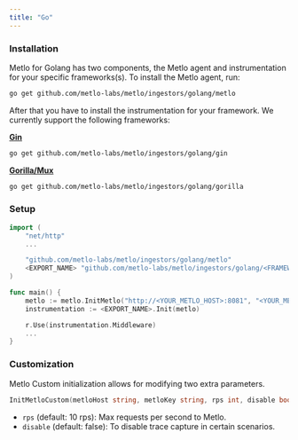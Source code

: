 ```yaml
---
title: "Go"
---
```


### Installation

Metlo for Golang has two components, the Metlo agent and instrumentation for
your specific frameworks(s). To install the Metlo agent, run:

```bash Bash
go get github.com/metlo-labs/metlo/ingestors/golang/metlo
```

After that you have to install the instrumentation for your framework. We
currently support the following frameworks:

**[Gin](https://github.com/gin-gonic/gin)**

```bash Bash
go get github.com/metlo-labs/metlo/ingestors/golang/gin
```

**[Gorilla/Mux](https://github.com/gorilla/mux)**

```bash Bash
go get github.com/metlo-labs/metlo/ingestors/golang/gorilla
```

### Setup

```go Go
import (
    "net/http"
    ...

    "github.com/metlo-labs/metlo/ingestors/golang/metlo"
    <EXPORT_NAME> "github.com/metlo-labs/metlo/ingestors/golang/<FRAMEWORK_NAME>"
)

func main() {
    metlo := metlo.InitMetlo("http://<YOUR_METLO_HOST>:8081", "<YOUR_METLO_API_KEY>")
    instrumentation := <EXPORT_NAME>.Init(metlo)

    r.Use(instrumentation.Middleware)
    ...
}
```

### Customization

Metlo Custom initialization allows for modifying two extra parameters.

```go Go
InitMetloCustom(metloHost string, metloKey string, rps int, disable bool)
```

- `rps` (default: 10 rps): Max requests per second to Metlo.
- `disable` (default: false): To disable trace capture in certain scenarios.
